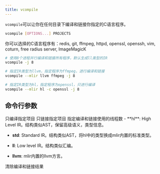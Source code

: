 ```yaml
---
title: vcompile
---
```


`vcompile`可以让你在任何目录下编译和链接你指定的C语言程序。
```bash
vcompile [OPTIONS...] PROJECTS
```
<Info>你可以选择的C语言程序有：redis, git, ffmpeg, httpd, openssl, openssh, vim, coturn, free radius server, ImageMagicK</Info>
<RequestExample>
```bash default
# 使用8个进程并行编译和链接所有程序，默认生成ll类型的IR
vcompile -j 8
```
```bash ffmpeg-llvm
# 指定IR类型为llvm，指定程序为ffmpeg，进行编译和链接
vcompile --mlir llvm ffmpeg -j 8
```
```bash compile-only-openssl
# 指定IR类型为hl，指定程序为openssl，只进行编译
vcompile --mlir hl -c openssl -j 8
```
</RequestExample>

## 命令行参数

<ResponseField name="-c|--compile-only">
只编译指定项目
</ResponseField>

<ResponseField name="-l|--link-only">
只链接指定项目
</ResponseField>

<ResponseField name="-j|--nthreads" type="int" default="1">
指定编译和链接使用的线程数
</ResponseField>

<ResponseField name="--mlir" type="string" default="ll">
- **hl**: High Level IR。结构类似AST，保留高级语义，类型信息。

- **std**: Standard IR。结构类似AST，将hl中的类型换成mlir内置的标准类型。

- **ll**: Low level IR。结构类似汇编。

- **llvm**: mlir内置的llvm方言。
</ResponseField>

<ResponseField name="-C|--clean">
清除编译和链接结果
</ResponseField>